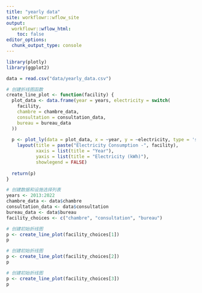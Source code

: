 ```yaml
---
title: "yearly data"
site: workflowr::wflow_site
output:
  workflowr::wflow_html:
    toc: false
editor_options:
  chunk_output_type: console
---
```


```r
library(plotly)
library(ggplot2)

data = read.csv("data/yearly_data.csv")

# 创建折线图函数
create_line_plot <- function(facility) {
  plot_data <- data.frame(year = years, electricity = switch(
    facility,
    chambre = chambre_data,
    consultation = consultation_data,
    bureau = bureau_data
  ))
  
  p <- plot_ly(data = plot_data, x = ~year, y = ~electricity, type = 'scatter', mode = 'lines') %>%
    layout(title = paste("Electricity Consumption -", facility),
           xaxis = list(title = "Year"),
           yaxis = list(title = "Electricity (kWh)"),
           showlegend = FALSE)
  
  return(p)
}

# 创建数据和设施选择列表
years <- 2013:2022
chambre_data <- data$chambre
consultation_data <- data$consultation
bureau_data <- data$bureau
facility_choices <- c("chambre", "consultation", "bureau")

# 创建初始折线图
p <- create_line_plot(facility_choices[1])
p
```


```r
# 创建初始折线图
p <- create_line_plot(facility_choices[2])
p
```

```r
# 创建初始折线图
p <- create_line_plot(facility_choices[3])
p
```
